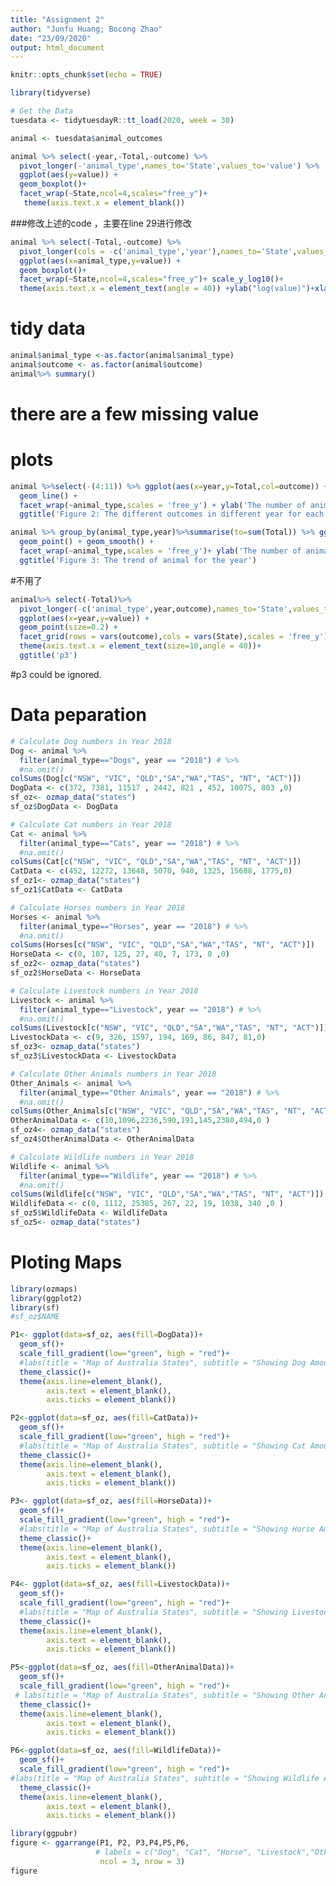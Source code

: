 ---
title: "Assignment 2"
author: "Junfu Huang; Bocong Zhao"
date: "23/09/2020"
output: html_document
---

```{r setup, include=FALSE}
knitr::opts_chunk$set(echo = TRUE)
```

```{r}
library(tidyverse)
```

```{r}
# Get the Data
tuesdata <- tidytuesdayR::tt_load(2020, week = 30)

animal <- tuesdata$animal_outcomes
```

```{r}
animal %>% select(-year,-Total,-outcome) %>%
  pivot_longer(-'animal_type',names_to='State',values_to='value') %>%
  ggplot(aes(y=value)) +
  geom_boxplot()+
  facet_wrap(~State,ncol=4,scales="free_y")+
   theme(axis.text.x = element_blank())
```

###修改上述的code ，主要在line 29进行修改

```{r}
animal %>% select(-Total,-outcome) %>%
  pivot_longer(cols = -c('animal_type','year'),names_to='State',values_to='value') %>%
  ggplot(aes(x=animal_type,y=value)) +
  geom_boxplot()+ 
  facet_wrap(~State,ncol=4,scales="free_y")+ scale_y_log10()+ 
  theme(axis.text.x = element_text(angle = 40)) +ylab("log(value)")+xlab("Animal Type") + ggtitle("Figure 1:The boxplot of animal in different State")
  ```
 
   
# tidy data
```{r}
animal$animal_type <-as.factor(animal$animal_type)
animal$outcome <- as.factor(animal$outcome)
animal%>% summary()
```
# there are a few missing value

# plots
```{r}
animal %>%select(-(4:11)) %>% ggplot(aes(x=year,y=Total,col=outcome)) +
  geom_line() +
  facet_wrap(~animal_type,scales = 'free_y') + ylab('The number of animal') +
  ggtitle('Figure 2: The different outcomes in different year for each animal')
```
```{r}
animal %>% group_by(animal_type,year)%>%summarise(to=sum(Total)) %>% ggplot(aes(x=year,y=to)) +
  geom_point() + geom_smooth() +
  facet_wrap(~animal_type,scales = 'free_y')+ ylab('The number of animal')+
  ggtitle('Figure 3: The trend of animal for the year')

```
#不用了
```{r}
animal%>% select(-Total)%>%
  pivot_longer(-c('animal_type',year,outcome),names_to='State',values_to='value')  %>% 
  ggplot(aes(x=year,y=value)) +
  geom_point(size=0.2) + 
  facet_grid(rows = vars(outcome),cols = vars(State),scales = 'free_y') +
  theme(axis.text.x = element_text(size=10,angle = 40))+
  ggtitle('p3')
 ```
  
  #p3 could be ignored.
  
# Data peparation 

```{r}
# Calculate Dog numbers in Year 2018
Dog <- animal %>% 
  filter(animal_type=="Dogs", year == "2018") # %>% 
  #na.omit()
colSums(Dog[c("NSW", "VIC", "QLD","SA","WA","TAS", "NT", "ACT")])
DogData <- c(372, 7381, 11517 , 2442, 821 , 452, 10075, 803 ,0)
sf_oz<- ozmap_data("states")
sf_oz$DogData <- DogData

# Calculate Cat numbers in Year 2018
Cat <- animal %>% 
  filter(animal_type=="Cats", year == "2018") # %>% 
  #na.omit()
colSums(Cat[c("NSW", "VIC", "QLD","SA","WA","TAS", "NT", "ACT")])
CatData <- c(452, 12272, 13648, 5070, 940, 1325, 15688, 1775,0)
sf_oz1<- ozmap_data("states")
sf_oz1$CatData <- CatData

# Calculate Horses numbers in Year 2018
Horses <- animal %>% 
  filter(animal_type=="Horses", year == "2018") # %>% 
  #na.omit()
colSums(Horses[c("NSW", "VIC", "QLD","SA","WA","TAS", "NT", "ACT")])
HorseData <- c(0, 107, 125, 27, 40, 7, 173, 0 ,0)
sf_oz2<- ozmap_data("states")
sf_oz2$HorseData <- HorseData

# Calculate Livestock numbers in Year 2018
Livestock <- animal %>% 
  filter(animal_type=="Livestock", year == "2018") # %>% 
  #na.omit()
colSums(Livestock[c("NSW", "VIC", "QLD","SA","WA","TAS", "NT", "ACT")])
LivestockData <- c(9, 326, 1597, 194, 169, 86, 847, 81,0)
sf_oz3<- ozmap_data("states")
sf_oz3$LivestockData <- LivestockData

# Calculate Other Animals numbers in Year 2018
Other_Animals <- animal %>% 
  filter(animal_type=="Other Animals", year == "2018") # %>% 
  #na.omit()
colSums(Other_Animals[c("NSW", "VIC", "QLD","SA","WA","TAS", "NT", "ACT")])
OtherAnimalData <- c(10,1096,2236,590,191,145,2380,494,0 )
sf_oz4<- ozmap_data("states")
sf_oz4$OtherAnimalData <- OtherAnimalData

# Calculate Wildlife numbers in Year 2018
Wildlife <- animal %>% 
  filter(animal_type=="Wildlife", year == "2018") # %>% 
  #na.omit()
colSums(Wildlife[c("NSW", "VIC", "QLD","SA","WA","TAS", "NT", "ACT")])
WildlifeData <- c(0, 1112, 25385, 267, 22, 19, 1038, 340 ,0 )
sf_oz5$WildlifeData <- WildlifeData
sf_oz5<- ozmap_data("states")
```

# Ploting Maps
```{r}
library(ozmaps)
library(ggplot2)
library(sf)
#sf_oz$NAME

P1<- ggplot(data=sf_oz, aes(fill=DogData))+
  geom_sf()+
  scale_fill_gradient(low="green", high = "red")+
  #labs(title = "Map of Australia States", subtitle = "Showing Dog Amounts in Year 2018")+
  theme_classic()+
  theme(axis.line=element_blank(), 
        axis.text = element_blank(),
        axis.ticks = element_blank())

P2<-ggplot(data=sf_oz, aes(fill=CatData))+
  geom_sf()+
  scale_fill_gradient(low="green", high = "red")+
  #labs(title = "Map of Australia States", subtitle = "Showing Cat Amounts in Year 2018")+
  theme_classic()+
  theme(axis.line=element_blank(), 
        axis.text = element_blank(),
        axis.ticks = element_blank())

P3<- ggplot(data=sf_oz, aes(fill=HorseData))+
  geom_sf()+
  scale_fill_gradient(low="green", high = "red")+
  #labs(title = "Map of Australia States", subtitle = "Showing Horse Amounts in Year 2018")+
  theme_classic()+
  theme(axis.line=element_blank(), 
        axis.text = element_blank(),
        axis.ticks = element_blank())

P4<- ggplot(data=sf_oz, aes(fill=LivestockData))+
  geom_sf()+
  scale_fill_gradient(low="green", high = "red")+
  #labs(title = "Map of Australia States", subtitle = "Showing Livestock Amounts in Year 2018")+
  theme_classic()+
  theme(axis.line=element_blank(), 
        axis.text = element_blank(),
        axis.ticks = element_blank())

P5<-ggplot(data=sf_oz, aes(fill=OtherAnimalData))+
  geom_sf()+
  scale_fill_gradient(low="green", high = "red")+
 # labs(title = "Map of Australia States", subtitle = "Showing Other Animal Amounts in Year 2018")+
  theme_classic()+
  theme(axis.line=element_blank(), 
        axis.text = element_blank(),
        axis.ticks = element_blank())

P6<-ggplot(data=sf_oz, aes(fill=WildlifeData))+
  geom_sf()+
  scale_fill_gradient(low="green", high = "red")+
#labs(title = "Map of Australia States", subtitle = "Showing Wildlife Amounts in Year 2018")+
  theme_classic()+
  theme(axis.line=element_blank(), 
        axis.text = element_blank(),
        axis.ticks = element_blank())

library(ggpubr)
figure <- ggarrange(P1, P2, P3,P4,P5,P6,
                   # labels = c("Dog", "Cat", "Horse", "Livestock","Other Animal","Wildlife"),
                    ncol = 3, nrow = 3)
figure
```
  
